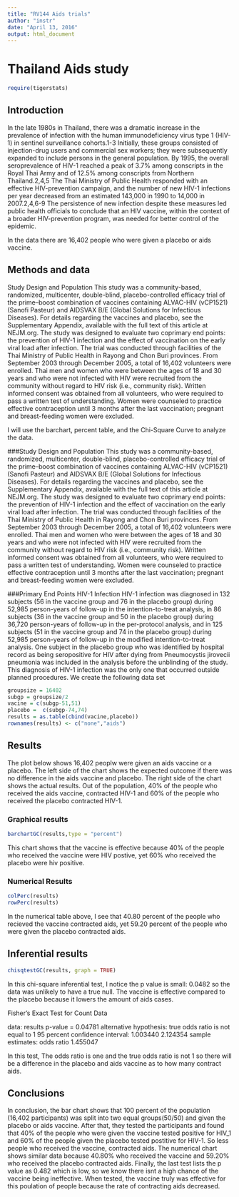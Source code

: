 ---
title: "RV144 Aids trials"
author: "instr"
date: "April 13, 2016"
output: html_document
---


# Thailand Aids study
```{r include=FALSE}
require(tigerstats)
```

## Introduction

In the late 1980s in Thailand, there was a dramatic increase in the prevalence of infection with the human immunodeficiency virus type 1 (HIV-1) in sentinel surveillance cohorts.1-3 Initially, these groups consisted of injection-drug users and commercial sex workers; they were subsequently expanded to include persons in the general population. By 1995, the overall seroprevalence of HIV-1 reached a peak of 3.7% among conscripts in the Royal Thai Army and of 12.5% among conscripts from Northern Thailand.2,4,5 The Thai Ministry of Public Health responded with an effective HIV-prevention campaign, and the number of new HIV-1 infections per year decreased from an estimated 143,000 in 1990 to 14,000 in 2007.2,4,6-9 The persistence of new infection despite these measures led public health officials to conclude that an HIV vaccine, within the context of a broader HIV-prevention program, was needed for better control of the epidemic.

In the data there are 16,402 people who were given a placebo or aids vaccine.

## Methods and data

Study Design and Population
This study was a community-based, randomized, multicenter, double-blind, placebo-controlled efficacy trial of the prime–boost combination of vaccines containing ALVAC-HIV (vCP1521) (Sanofi Pasteur) and AIDSVAX B/E (Global Solutions for Infectious Diseases). For details regarding the vaccines and placebo, see the Supplementary Appendix, available with the full text of this article at NEJM.org. The study was designed to evaluate two coprimary end points: the prevention of HIV-1 infection and the effect of vaccination on the early viral load after infection. The trial was conducted through facilities of the Thai Ministry of Public Health in Rayong and Chon Buri provinces. From September 2003 through December 2005, a total of 16,402 volunteers were enrolled.
Thai men and women who were between the ages of 18 and 30 years and who were not infected with HIV were recruited from the community without regard to HIV risk (i.e., community risk). Written informed consent was obtained from all volunteers, who were required to pass a written test of understanding. Women were counseled to practice effective contraception until 3 months after the last vaccination; pregnant and breast-feeding women were excluded.

I will use the barchart, percent table, and the Chi-Square Curve to analyze the data.

###Study Design and Population
This study was a community-based, randomized, multicenter, double-blind, placebo-controlled efficacy trial of the prime–boost combination of vaccines containing ALVAC-HIV (vCP1521) (Sanofi Pasteur) and AIDSVAX B/E (Global Solutions for Infectious Diseases). For details regarding the vaccines and placebo, see the Supplementary Appendix, available with the full text of this article at NEJM.org. The study was designed to evaluate two coprimary end points: the prevention of HIV-1 infection and the effect of vaccination on the early viral load after infection. The trial was conducted through facilities of the Thai Ministry of Public Health in Rayong and Chon Buri provinces. From September 2003 through December 2005, a total of 16,402 volunteers were enrolled.
Thai men and women who were between the ages of 18 and 30 years and who were not infected with HIV were recruited from the community without regard to HIV risk (i.e., community risk). Written informed consent was obtained from all volunteers, who were required to pass a written test of understanding. Women were counseled to practice effective contraception until 3 months after the last vaccination; pregnant and breast-feeding women were excluded.

###Primary End Points
HIV-1 Infection
HIV-1 infection was diagnosed in 132 subjects (56 in the vaccine group and 76 in the placebo group) during 52,985 person-years of follow-up in the intention-to-treat analysis, in 86 subjects (36 in the vaccine group and 50 in the placebo group) during 36,720 person-years of follow-up in the per-protocol analysis, and in 125 subjects (51 in the vaccine group and 74 in the placebo group) during 52,985 person-years of follow-up in the modified intention-to-treat analysis. One subject in the placebo group who was identified by hospital record as being seropositive for HIV after dying from Pneumocystis jirovecii pneumonia was included in the analysis before the unblinding of the study. This diagnosis of HIV-1 infection was the only one that occurred outside planned procedures.
We create the following data set

```{r}
groupsize = 16402
subgp = groupsize/2
vacine = c(subgp-51,51)
placebo =  c(subgp-74,74)
results = as.table(cbind(vacine,placebo))
rownames(results) <- c("none","aids")

```



## Results
<!-- You are to add descriptive comments to explain to the reader what the plot is showing !-->

The plot below shows 16,402 peoplw were given an aids vaccine or a placebo. The left side of the chart shows the expected outcome if there was no difference in the aids vaccine and placebo. The right side of the chart shows the actual results. Out of the population, 40% of the people who received the aids vaccine, contracted HIV-1 and 60% of the people who received the placebo contracted HIV-1.

### Graphical results
<!--Display graphical evidence as to the effectiveness of the vaccine with explanations!-->
```{r}
barchartGC(results,type = "percent")
```

This chart shows that the vaccine is effective because 40% of the people who received the vaccine were HIV postive, yet 60% who received the placebo were hiv positive. 


### Numerical Results

<!--Display numerical evidence as to the effectiveness of the vaccine with explanations !--> 

```{r}
colPerc(results)
rowPerc(results)
```

In the numerical table above, I see that 40.80 percent of the people who recieved the vaccine contracted aids, yet 59.20 percent of the people who were given the placebo contracted aids.


## Inferential results

<!--Display inferential evidence as to the effectiveness of the vaccine with explanations and interpretations!-->

```{r}
chisqtestGC(results, graph = TRUE)
```


In this chi-square inferential test, I notice the p value is small: 0.0482 so the data was unlikely to have a true null. The vaccine is effective compared to the placebo because it lowers the amount of aids cases.

Fisher's Exact Test for Count Data

data:  results
p-value = 0.04781
alternative hypothesis: true odds ratio is not equal to 1
95 percent confidence interval:
 1.003440 2.124354
sample estimates:
odds ratio 
  1.455047 
  
In this test, The odds ratio is one and the true odds ratio is not 1 so there will be a difference in the placebo and aids vaccine as to how many contract aids.

## Conclusions

<Summarise your results as to the effectiveness of the vaccine with explanations that could be understood by your mom>

In conclusion, the bar chart shows that 100 percent of the population (16,402 participants) was split into two equal groups(50/50) and given the placebo or aids vaccine. After that, they tested the participants and found that 40% of the people who were given the vaccine tested positive for HIV_1 and 60% of the people given the placebo tested postitive for HIV-1. So less people who received the vaccine, contracted aids. The numerical chart shows similar data because 40.80% who received the vaccine and 59.20% who received the placebo contracted aids. Finally, the last test lists the p value as 0.482 which is low, so we know there isnt a high chance of the vaccine being ineffective. When tested, the vaccine truly was effective for this poulation of people because the rate of contracting aids decreased.